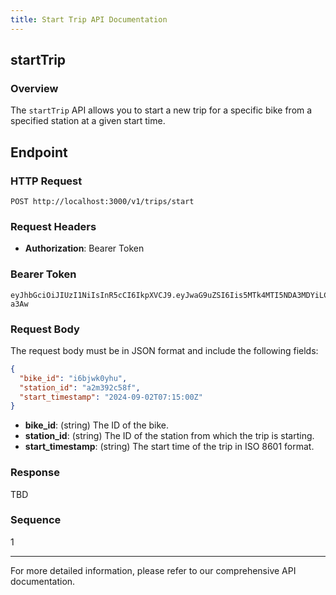 ```yaml
---
title: Start Trip API Documentation
---
```


## startTrip

### Overview

The `startTrip` API allows you to start a new trip for a specific bike from a specified station at a given start time.

## Endpoint

### HTTP Request

`POST http://localhost:3000/v1/trips/start`

### Request Headers

- **Authorization**: Bearer Token

### Bearer Token

```
eyJhbGciOiJIUzI1NiIsInR5cCI6IkpXVCJ9.eyJwaG9uZSI6Iis5MTk4MTI5NDA3MDYiLCJ1aWQiOiI1Z2VhcGdhcHhzIn0.yNyKfoOQouzSNDwp_5rJ9CAEMVJo5uqueJHNpG-a3Aw
```

### Request Body

The request body must be in JSON format and include the following fields:

```json
{
  "bike_id": "i6bjwk0yhu",
  "station_id": "a2m392c58f",
  "start_timestamp": "2024-09-02T07:15:00Z"
}
```

- **bike_id**: (string) The ID of the bike.
- **station_id**: (string) The ID of the station from which the trip is starting.
- **start_timestamp**: (string) The start time of the trip in ISO 8601 format.

### Response

TBD

### Sequence

1

---

For more detailed information, please refer to our comprehensive API documentation.